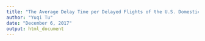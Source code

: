 ```yaml
---
title: "The Average Delay Time per Delayed Flights of the U.S. Domestic Airlines  Code"
author: "Yuqi Tu"
date: "December 6, 2017"
output: html_document
---
```

